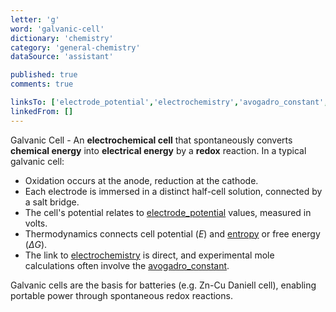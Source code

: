 ```yaml
---
letter: 'g'
word: 'galvanic-cell'
dictionary: 'chemistry'
category: 'general-chemistry'
dataSource: 'assistant'

published: true
comments: true

linksTo: ['electrode_potential','electrochemistry','avogadro_constant','entropy']
linkedFrom: []
---
```


<a id="galvanic_cell">Galvanic Cell</a> - An **electrochemical cell** that spontaneously converts **chemical energy** into **electrical energy** by a **redox** reaction. In a typical galvanic cell:

- Oxidation occurs at the anode, reduction at the cathode.
- Each electrode is immersed in a distinct half-cell solution, connected by a salt bridge.
- The cell's potential relates to [electrode_potential](#electrode_potential) values, measured in volts.
- Thermodynamics connects cell potential ($E$) and [entropy](#entropy) or free energy ($\Delta G$). 
- The link to [electrochemistry](#electrochemistry) is direct, and experimental mole calculations often involve the [avogadro_constant](#avogadro_constant).

<Alert type='note'>
Galvanic cells are the basis for batteries (e.g. Zn-Cu Daniell cell), enabling portable power through spontaneous redox reactions.
</Alert>

